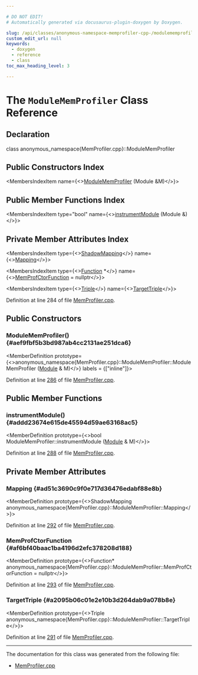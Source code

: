 ```yaml
---

# DO NOT EDIT!
# Automatically generated via docusaurus-plugin-doxygen by Doxygen.

slug: /api/classes/anonymous-namespace-memprofiler-cpp-/modulememprofiler
custom_edit_url: null
keywords:
  - doxygen
  - reference
  - class
toc_max_heading_level: 3

---
```





# The `ModuleMemProfiler` Class Reference

<DoxygenPage pluginConfig={pluginConfig}>



## Declaration

<CodeBlock>class anonymous_namespace{MemProfiler.cpp}::ModuleMemProfiler</CodeBlock>

## Public Constructors Index

<MembersIndex>

<MembersIndexItem
  name={<><a href="#aef9fbf5b3bd987ab4cc2131ae251dca6">ModuleMemProfiler</a> (Module &amp;M)</>}>
</MembersIndexItem>

</MembersIndex>

## Public Member Functions Index

<MembersIndex>

<MembersIndexItem
  type="bool"
  name={<><a href="#addd23674e615de45594d59ae63168ac5">instrumentModule</a> (Module &amp;)</>}>
</MembersIndexItem>

</MembersIndex>

## Private Member Attributes Index

<MembersIndex>

<MembersIndexItem
  type={<><a href="/docs/api/structs/anonymous-namespace-memprofiler-cpp-/shadowmapping">ShadowMapping</a></>}
  name={<><a href="#ad51c3690c9f0e717d36476edabf88e8b">Mapping</a></>}>
</MembersIndexItem>

<MembersIndexItem
  type={<><a href="/docs/api/classes/llvm/function">Function</a> &#42;</>}
  name={<><a href="#af6bf40baac1ba4196d2efc378208d188">MemProfCtorFunction</a> = nullptr</>}>
</MembersIndexItem>

<MembersIndexItem
  type={<><a href="/docs/api/classes/llvm/triple">Triple</a></>}
  name={<><a href="#a2095b06c01e2e10b3d264dab9a078b8e">TargetTriple</a></>}>
</MembersIndexItem>

</MembersIndex>


Definition at line 284 of file <a href="/docs/api/files/lib/lib/transforms/lib/transforms/instrumentation/memprofiler-cpp">MemProfiler.cpp</a>.

<SectionDefinition>

## Public Constructors

### ModuleMemProfiler() {#aef9fbf5b3bd987ab4cc2131ae251dca6}

<MemberDefinition
  prototype={<>anonymous&#95;namespace&#123;MemProfiler.cpp&#125;::ModuleMemProfiler::ModuleMemProfiler (<a href="/docs/api/classes/llvm/module">Module</a> &amp; M)</>}
  labels = {["inline"]}>

Definition at line <a href="/docs/api/files/lib/lib/transforms/lib/transforms/instrumentation/memprofiler-cpp/#l00286">286</a> of file <a href="/docs/api/files/lib/lib/transforms/lib/transforms/instrumentation/memprofiler-cpp">MemProfiler.cpp</a>.
</MemberDefinition>

</SectionDefinition>

<SectionDefinition>

## Public Member Functions

### instrumentModule() {#addd23674e615de45594d59ae63168ac5}

<MemberDefinition
  prototype={<>bool ModuleMemProfiler::instrumentModule (<a href="/docs/api/classes/llvm/module">Module</a> &amp; M)</>}>

Definition at line <a href="/docs/api/files/lib/lib/transforms/lib/transforms/instrumentation/memprofiler-cpp/#l00288">288</a> of file <a href="/docs/api/files/lib/lib/transforms/lib/transforms/instrumentation/memprofiler-cpp">MemProfiler.cpp</a>.
</MemberDefinition>

</SectionDefinition>

<SectionDefinition>

## Private Member Attributes

### Mapping {#ad51c3690c9f0e717d36476edabf88e8b}

<MemberDefinition
  prototype={<>ShadowMapping anonymous&#95;namespace&#123;MemProfiler.cpp&#125;::ModuleMemProfiler::Mapping</>}>

Definition at line <a href="/docs/api/files/lib/lib/transforms/lib/transforms/instrumentation/memprofiler-cpp/#l00292">292</a> of file <a href="/docs/api/files/lib/lib/transforms/lib/transforms/instrumentation/memprofiler-cpp">MemProfiler.cpp</a>.
</MemberDefinition>

### MemProfCtorFunction {#af6bf40baac1ba4196d2efc378208d188}

<MemberDefinition
  prototype={<>Function&#42; anonymous&#95;namespace&#123;MemProfiler.cpp&#125;::ModuleMemProfiler::MemProfCtorFunction = nullptr</>}>

Definition at line <a href="/docs/api/files/lib/lib/transforms/lib/transforms/instrumentation/memprofiler-cpp/#l00293">293</a> of file <a href="/docs/api/files/lib/lib/transforms/lib/transforms/instrumentation/memprofiler-cpp">MemProfiler.cpp</a>.
</MemberDefinition>

### TargetTriple {#a2095b06c01e2e10b3d264dab9a078b8e}

<MemberDefinition
  prototype={<>Triple anonymous&#95;namespace&#123;MemProfiler.cpp&#125;::ModuleMemProfiler::TargetTriple</>}>

Definition at line <a href="/docs/api/files/lib/lib/transforms/lib/transforms/instrumentation/memprofiler-cpp/#l00291">291</a> of file <a href="/docs/api/files/lib/lib/transforms/lib/transforms/instrumentation/memprofiler-cpp">MemProfiler.cpp</a>.
</MemberDefinition>

</SectionDefinition>

<hr/>

The documentation for this class was generated from the following file:

<ul>
<li><a href="/docs/api/files/lib/lib/transforms/lib/transforms/instrumentation/memprofiler-cpp">MemProfiler.cpp</a></li>
</ul>

</DoxygenPage>
